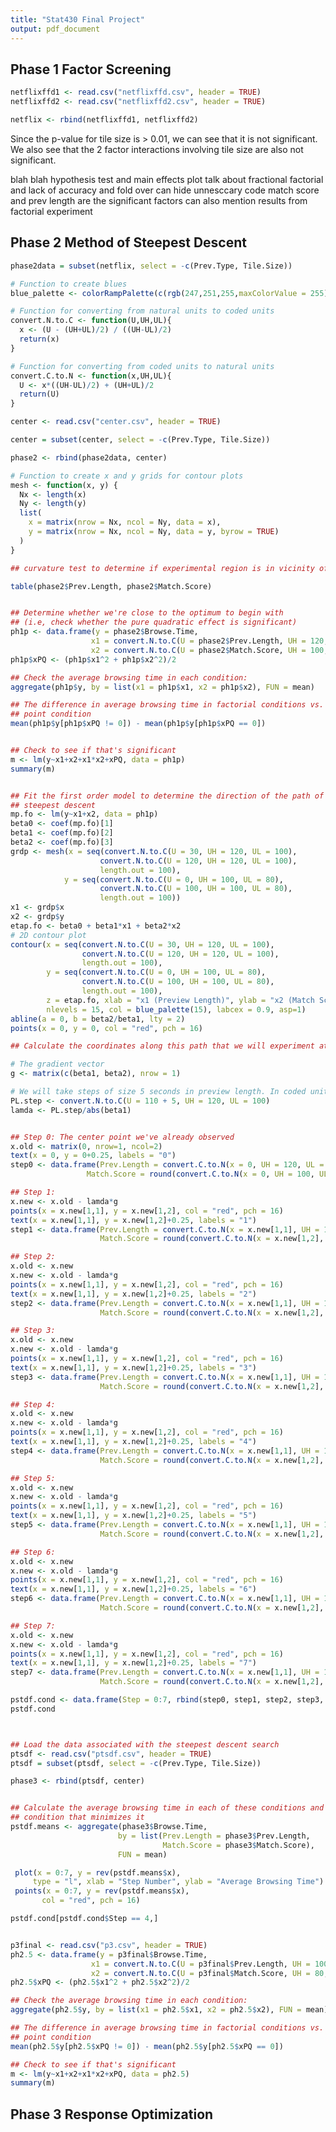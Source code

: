 ```yaml
---
title: "Stat430 Final Project"
output: pdf_document
---
```




## Phase 1 Factor Screening

```r


netflixffd1 <- read.csv("netflixffd.csv", header = TRUE)
netflixffd2 <- read.csv("netflixffd2.csv", header = TRUE)

netflix <- rbind(netflixffd1, netflixffd2)


```

Since the p-value for tile size is > 0.01, we can see that it is not significant.
We also see that the 2 factor interactions involving tile size are also not significant.

blah blah hypothesis test and main effects plot
talk about fractional factorial and lack of accuracy and fold over
can hide unnesccary code
match score and prev length are the significant factors
can also mention results from factorial experiment



\newpage



## Phase 2 Method of Steepest Descent

```r

phase2data = subset(netflix, select = -c(Prev.Type, Tile.Size))

# Function to create blues
blue_palette <- colorRampPalette(c(rgb(247,251,255,maxColorValue = 255), rgb(8,48,107,maxColorValue = 255)))

# Function for converting from natural units to coded units
convert.N.to.C <- function(U,UH,UL){
  x <- (U - (UH+UL)/2) / ((UH-UL)/2)
  return(x)
}

# Function for converting from coded units to natural units
convert.C.to.N <- function(x,UH,UL){
  U <- x*((UH-UL)/2) + (UH+UL)/2
  return(U)
}

center <- read.csv("center.csv", header = TRUE)

center = subset(center, select = -c(Prev.Type, Tile.Size))

phase2 <- rbind(phase2data, center)

# Function to create x and y grids for contour plots 
mesh <- function(x, y) { 
  Nx <- length(x)
  Ny <- length(y)
  list(
    x = matrix(nrow = Nx, ncol = Ny, data = x),
    y = matrix(nrow = Nx, ncol = Ny, data = y, byrow = TRUE)
  )
}

## curvature test to determine if experimental region is in vicinity of optimum

table(phase2$Prev.Length, phase2$Match.Score)


## Determine whether we're close to the optimum to begin with
## (i.e, check whether the pure quadratic effect is significant)
ph1p <- data.frame(y = phase2$Browse.Time,
                  x1 = convert.N.to.C(U = phase2$Prev.Length, UH = 120, UL = 100),
                  x2 = convert.N.to.C(U = phase2$Match.Score, UH = 100, UL = 80))
ph1p$xPQ <- (ph1p$x1^2 + ph1p$x2^2)/2

## Check the average browsing time in each condition:
aggregate(ph1p$y, by = list(x1 = ph1p$x1, x2 = ph1p$x2), FUN = mean)

## The difference in average browsing time in factorial conditions vs. the center 
## point condition
mean(ph1p$y[ph1p$xPQ != 0]) - mean(ph1p$y[ph1p$xPQ == 0])


## Check to see if that's significant
m <- lm(y~x1+x2+x1*x2+xPQ, data = ph1p)
summary(m)


## Fit the first order model to determine the direction of the path of 
## steepest descent
mp.fo <- lm(y~x1+x2, data = ph1p)
beta0 <- coef(mp.fo)[1]
beta1 <- coef(mp.fo)[2]
beta2 <- coef(mp.fo)[3]
grdp <- mesh(x = seq(convert.N.to.C(U = 30, UH = 120, UL = 100), 
                    convert.N.to.C(U = 120, UH = 120, UL = 100), 
                    length.out = 100), 
            y = seq(convert.N.to.C(U = 0, UH = 100, UL = 80), 
                    convert.N.to.C(U = 100, UH = 100, UL = 80), 
                    length.out = 100))
x1 <- grdp$x
x2 <- grdp$y
etap.fo <- beta0 + beta1*x1 + beta2*x2
# 2D contour plot
contour(x = seq(convert.N.to.C(U = 30, UH = 120, UL = 100), 
                convert.N.to.C(U = 120, UH = 120, UL = 100), 
                length.out = 100),
        y = seq(convert.N.to.C(U = 0, UH = 100, UL = 80), 
                convert.N.to.C(U = 100, UH = 100, UL = 80), 
                length.out = 100), 
        z = etap.fo, xlab = "x1 (Preview Length)", ylab = "x2 (Match Score",
        nlevels = 15, col = blue_palette(15), labcex = 0.9, asp=1)
abline(a = 0, b = beta2/beta1, lty = 2)
points(x = 0, y = 0, col = "red", pch = 16)

## Calculate the coordinates along this path that we will experiment at

# The gradient vector
g <- matrix(c(beta1, beta2), nrow = 1)

# We will take steps of size 5 seconds in preview length. In coded units this is
PL.step <- convert.N.to.C(U = 110 + 5, UH = 120, UL = 100)
lamda <- PL.step/abs(beta1)


## Step 0: The center point we've already observed
x.old <- matrix(0, nrow=1, ncol=2)
text(x = 0, y = 0+0.25, labels = "0")
step0 <- data.frame(Prev.Length = convert.C.to.N(x = 0, UH = 120, UL = 100), 
                 Match.Score = round(convert.C.to.N(x = 0, UH = 100, UL = 80)))

## Step 1: 
x.new <- x.old - lamda*g
points(x = x.new[1,1], y = x.new[1,2], col = "red", pch = 16)
text(x = x.new[1,1], y = x.new[1,2]+0.25, labels = "1")
step1 <- data.frame(Prev.Length = convert.C.to.N(x = x.new[1,1], UH = 120, UL = 100), 
                    Match.Score = round(convert.C.to.N(x = x.new[1,2], UH = 100, UL = 80)))

## Step 2: 
x.old <- x.new
x.new <- x.old - lamda*g
points(x = x.new[1,1], y = x.new[1,2], col = "red", pch = 16)
text(x = x.new[1,1], y = x.new[1,2]+0.25, labels = "2")
step2 <- data.frame(Prev.Length = convert.C.to.N(x = x.new[1,1], UH = 120, UL = 100), 
                    Match.Score = round(convert.C.to.N(x = x.new[1,2], UH = 100, UL = 80)))

## Step 3: 
x.old <- x.new
x.new <- x.old - lamda*g
points(x = x.new[1,1], y = x.new[1,2], col = "red", pch = 16)
text(x = x.new[1,1], y = x.new[1,2]+0.25, labels = "3")
step3 <- data.frame(Prev.Length = convert.C.to.N(x = x.new[1,1], UH = 120, UL = 100), 
                    Match.Score = round(convert.C.to.N(x = x.new[1,2], UH = 100, UL = 80)))

## Step 4: 
x.old <- x.new
x.new <- x.old - lamda*g
points(x = x.new[1,1], y = x.new[1,2], col = "red", pch = 16)
text(x = x.new[1,1], y = x.new[1,2]+0.25, labels = "4")
step4 <- data.frame(Prev.Length = convert.C.to.N(x = x.new[1,1], UH = 120, UL = 100), 
                    Match.Score = round(convert.C.to.N(x = x.new[1,2], UH = 100, UL = 80)))

## Step 5: 
x.old <- x.new
x.new <- x.old - lamda*g
points(x = x.new[1,1], y = x.new[1,2], col = "red", pch = 16)
text(x = x.new[1,1], y = x.new[1,2]+0.25, labels = "5")
step5 <- data.frame(Prev.Length = convert.C.to.N(x = x.new[1,1], UH = 120, UL = 100), 
                    Match.Score = round(convert.C.to.N(x = x.new[1,2], UH = 100, UL = 80)))

## Step 6: 
x.old <- x.new
x.new <- x.old - lamda*g
points(x = x.new[1,1], y = x.new[1,2], col = "red", pch = 16)
text(x = x.new[1,1], y = x.new[1,2]+0.25, labels = "6")
step6 <- data.frame(Prev.Length = convert.C.to.N(x = x.new[1,1], UH = 120, UL = 100), 
                    Match.Score = round(convert.C.to.N(x = x.new[1,2], UH = 100, UL = 80)))

## Step 7:
x.old <- x.new
x.new <- x.old - lamda*g
points(x = x.new[1,1], y = x.new[1,2], col = "red", pch = 16)
text(x = x.new[1,1], y = x.new[1,2]+0.25, labels = "7")
step7 <- data.frame(Prev.Length = convert.C.to.N(x = x.new[1,1], UH = 120, UL = 100), 
                    Match.Score = round(convert.C.to.N(x = x.new[1,2], UH = 100, UL = 80)))

pstdf.cond <- data.frame(Step = 0:7, rbind(step0, step1, step2, step3, step4, step5, step6, step7))
pstdf.cond



## Load the data associated with the steepest descent search
ptsdf <- read.csv("ptsdf.csv", header = TRUE)
ptsdf = subset(ptsdf, select = -c(Prev.Type, Tile.Size))

phase3 <- rbind(ptsdf, center)


## Calculate the average browsing time in each of these conditions and find the 
## condition that minimizes it
pstdf.means <- aggregate(phase3$Browse.Time, 
                        by = list(Prev.Length = phase3$Prev.Length, 
                                  Match.Score = phase3$Match.Score), 
                        FUN = mean)

 plot(x = 0:7, y = rev(pstdf.means$x),
     type = "l", xlab = "Step Number", ylab = "Average Browsing Time")
 points(x = 0:7, y = rev(pstdf.means$x),
       col = "red", pch = 16)

pstdf.cond[pstdf.cond$Step == 4,]


p3final <- read.csv("p3.csv", header = TRUE)
ph2.5 <- data.frame(y = p3final$Browse.Time,
                  x1 = convert.N.to.C(U = p3final$Prev.Length, UH = 100, UL = 80),
                  x2 = convert.N.to.C(U = p3final$Match.Score, UH = 80, UL = 60))
ph2.5$xPQ <- (ph2.5$x1^2 + ph2.5$x2^2)/2

## Check the average browsing time in each condition:
aggregate(ph2.5$y, by = list(x1 = ph2.5$x1, x2 = ph2.5$x2), FUN = mean)

## The difference in average browsing time in factorial conditions vs. the center 
## point condition
mean(ph2.5$y[ph2.5$xPQ != 0]) - mean(ph2.5$y[ph2.5$xPQ == 0])

## Check to see if that's significant
m <- lm(y~x1+x2+x1*x2+xPQ, data = ph2.5)
summary(m)

```














\newpage

## Phase 3 Response Optimization


























